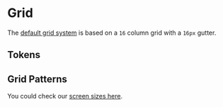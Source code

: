 

<Meta title='Tokens/Grid' />

# Grid

The [default grid system](/docs/components-grid--docs) is based on a `16` column grid with a `16px` gutter.

## Tokens

<Table
  headers={['Variable', 'Value']}
  rows={[
    ['var(--grid-gap)', 'var(--spacing-base)'],
    ['var(--grid-columns)', '12'],
  ]}
/>

## Grid Patterns

You could check our [screen sizes here](/docs/tokens-screen-sizes--docs).

<Table
  headers={['Breakpoint', 'Container', 'Columns', 'Gutter', 'External Margin']}
  rows={[
    ['Extra Small', 'Fluid', '4', '8px', '16px'],
    ['Small', 'Fluid', '8', '8px', '16px'],
    ['Medium', 'Fluid', '8', '24px', '16px'],
    ['Large', 'Fluid', '16', '32px', '16px'],
    ['Extra Large', 'Fixed (1136px)', '16', 'auto', '16px'],
  ]}
/>
